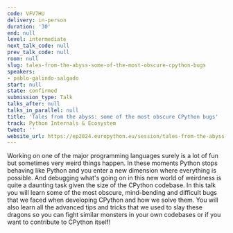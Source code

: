 ```yaml
---
code: VFV7HU
delivery: in-person
duration: '30'
end: null
level: intermediate
next_talk_code: null
prev_talk_code: null
room: null
slug: tales-from-the-abyss-some-of-the-most-obscure-cpython-bugs
speakers:
- pablo-galindo-salgado
start: null
state: confirmed
submission_type: Talk
talks_after: null
talks_in_parallel: null
title: 'Tales from the abyss: some of the most obscure CPython bugs'
track: Python Internals & Ecosystem
tweet: ''
website_url: https://ep2024.europython.eu/session/tales-from-the-abyss-some-of-the-most-obscure-cpython-bugs
---
```


Working on one of the major programming languages surely is a lot of fun but sometimes very weird things happen. In these moments Python stops behaving like Python and you enter a new dimension where everything is possible. And debugging what's going on in this new world of weirdness is quite a daunting task given the size of the CPython codebase. In this talk you will learn some of the most obscure, mind-bending and difficult bugs that we faced when developing CPython and how we solve them. You will also learn all the advanced tips and tricks that we used to slay these dragons so you can fight similar monsters in your own codebases or if you want to contribute to CPython itself!
